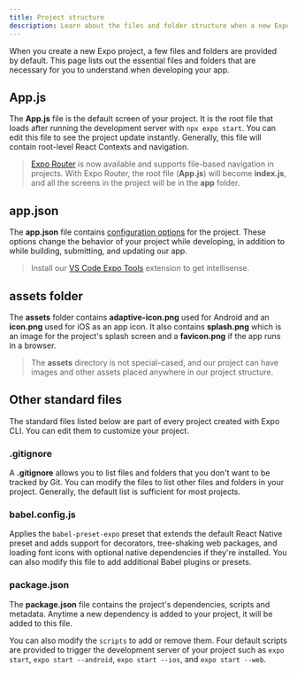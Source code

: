 ```yaml
---
title: Project structure
description: Learn about the files and folder structure when a new Expo project is created.
---
```


When you create a new Expo project, a few files and folders are provided by default. This page lists out the essential files and folders that are necessary for you to understand when developing your app.

## App.js

The **App.js** file is the default screen of your project. It is the root file that loads after running the development server with `npx expo start`. You can edit this file to see the project update instantly. Generally, this file will contain root-level React Contexts and navigation.

> [Expo Router](/router/introduction/) is now available and supports file-based navigation in projects. With Expo Router, the root file (**App.js**) will become **index.js**, and all the screens in the project will be in the **app** folder.

## app.json

The **app.json** file contains [configuration options](/versions/latest/config/app) for the project. These options change the behavior of your project while developing, in addition to while building, submitting, and updating our app.

> Install our [VS Code Expo Tools](https://github.com/expo/vscode-expo) extension to get intellisense.

## assets folder

The **assets** folder contains **adaptive-icon.png** used for Android and an **icon.png** used for iOS as an app icon. It also contains **splash.png** which is an image for the project's splash screen and a **favicon.png** if the app runs in a browser.

> The **assets** directory is not special-cased, and our project can have images and other assets placed anywhere in our project structure.

## Other standard files

The standard files listed below are part of every project created with Expo CLI. You can edit them to customize your project.

### .gitignore

A **.gitignore** allows you to list files and folders that you don't want to be tracked by Git. You can modify the files to list other files and folders in your project. Generally, the default list is sufficient for most projects.

### babel.config.js

Applies the `babel-preset-expo` preset that extends the default React Native preset and adds support for decorators, tree-shaking web packages, and loading font icons with optional native dependencies if they're installed. You can also modify this file to add additional Babel plugins or presets.

### package.json

The **package.json** file contains the project's dependencies, scripts and metadata. Anytime a new dependency is added to your project, it will be added to this file.

You can also modify the `scripts` to add or remove them. Four default scripts are provided to trigger the development server of your project such as `expo start`, `expo start --android`, `expo start --ios`, and `expo start --web`.
